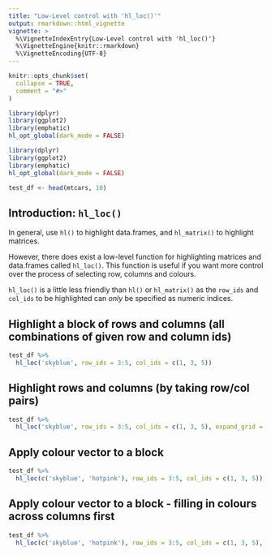 ```yaml
---
title: "Low-Level control with 'hl_loc()'"
output: rmarkdown::html_vignette
vignette: >
  %\VignetteIndexEntry{Low-Level control with 'hl_loc()'}
  %\VignetteEngine{knitr::rmarkdown}
  %\VignetteEncoding{UTF-8}
---
```


```r
knitr::opts_chunk$set(
  collapse = TRUE,
  comment = "#>"
)

library(dplyr)
library(ggplot2)
library(emphatic)
hl_opt_global(dark_mode = FALSE)
```

```r
library(dplyr)
library(ggplot2)
library(emphatic)
hl_opt_global(dark_mode = FALSE)
```

```r
test_df <- head(mtcars, 10)
```

Introduction: `hl_loc()`
------------------------------------------------------------------------------

In general, use `hl()` to highlight data.frames, and `hl_matrix()` to highlight
matrices.

However, there does exist a low-level function for highlighting matrices and
data.frames called `hl_loc()`.  This function is useful if you want more control 
over the process of selecting row, columns and colours.

`hl_loc()` is a little less friendly than `hl()` or `hl_matrix()` as the
`row_ids` and `col_ids` to be highlighted can *only* be specified as 
numeric indices.

Highlight a block of rows and columns (all combinations of given row and column ids)
------------------------------------------------------------------------------

```r
test_df %>%
  hl_loc('skyblue', row_ids = 3:5, col_ids = c(1, 3, 5))
```



Highlight rows and columns (by taking row/col pairs)
------------------------------------------------------------------------------

```r
test_df %>%
  hl_loc('skyblue', row_ids = 3:5, col_ids = c(1, 3, 5), expand_grid = FALSE)
```


Apply colour vector to a block
------------------------------------------------------------------------------

```r
test_df %>%
  hl_loc(c('skyblue', 'hotpink'), row_ids = 3:5, col_ids = c(1, 3, 5))
```

Apply colour vector to a block - filling in colours across columns first
------------------------------------------------------------------------------

```r
test_df %>%
  hl_loc(c('skyblue', 'hotpink'), row_ids = 3:5, col_ids = c(1, 3, 5), major = 'column')
```









